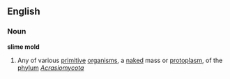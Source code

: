 ==English==
===Noun===
'''slime mold'''
{{wikipedia}}
# Any of various [[primitive]] [[organism]]s, a [[naked]] mass or [[protoplasm]], of the [[phylum]] ''[[Acrasiomycota]]''